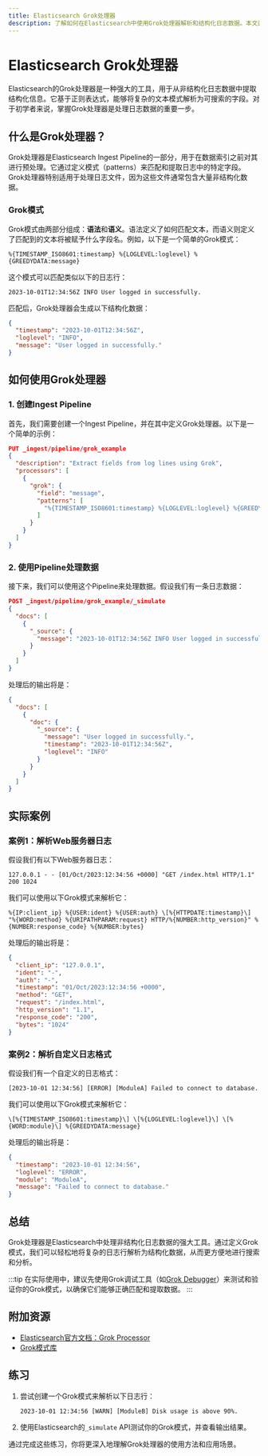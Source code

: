```yaml
---
title: Elasticsearch Grok处理器
description: 了解如何在Elasticsearch中使用Grok处理器解析和结构化日志数据。本文适合初学者，包含代码示例和实际案例。
---
```


# Elasticsearch Grok处理器

Elasticsearch的Grok处理器是一种强大的工具，用于从非结构化日志数据中提取结构化信息。它基于正则表达式，能够将复杂的文本模式解析为可搜索的字段。对于初学者来说，掌握Grok处理器是处理日志数据的重要一步。

## 什么是Grok处理器？

Grok处理器是Elasticsearch Ingest Pipeline的一部分，用于在数据索引之前对其进行预处理。它通过定义模式（patterns）来匹配和提取日志中的特定字段。Grok处理器特别适用于处理日志文件，因为这些文件通常包含大量非结构化数据。

### Grok模式

Grok模式由两部分组成：**语法**和**语义**。语法定义了如何匹配文本，而语义则定义了匹配到的文本将被赋予什么字段名。例如，以下是一个简单的Grok模式：

```
%{TIMESTAMP_ISO8601:timestamp} %{LOGLEVEL:loglevel} %{GREEDYDATA:message}
```

这个模式可以匹配类似以下的日志行：

```
2023-10-01T12:34:56Z INFO User logged in successfully.
```

匹配后，Grok处理器会生成以下结构化数据：

```json
{
  "timestamp": "2023-10-01T12:34:56Z",
  "loglevel": "INFO",
  "message": "User logged in successfully."
}
```

## 如何使用Grok处理器

### 1. 创建Ingest Pipeline

首先，我们需要创建一个Ingest Pipeline，并在其中定义Grok处理器。以下是一个简单的示例：

```json
PUT _ingest/pipeline/grok_example
{
  "description": "Extract fields from log lines using Grok",
  "processors": [
    {
      "grok": {
        "field": "message",
        "patterns": [
          "%{TIMESTAMP_ISO8601:timestamp} %{LOGLEVEL:loglevel} %{GREEDYDATA:message}"
        ]
      }
    }
  ]
}
```

### 2. 使用Pipeline处理数据

接下来，我们可以使用这个Pipeline来处理数据。假设我们有一条日志数据：

```json
POST _ingest/pipeline/grok_example/_simulate
{
  "docs": [
    {
      "_source": {
        "message": "2023-10-01T12:34:56Z INFO User logged in successfully."
      }
    }
  ]
}
```

处理后的输出将是：

```json
{
  "docs": [
    {
      "doc": {
        "_source": {
          "message": "User logged in successfully.",
          "timestamp": "2023-10-01T12:34:56Z",
          "loglevel": "INFO"
        }
      }
    }
  ]
}
```

## 实际案例

### 案例1：解析Web服务器日志

假设我们有以下Web服务器日志：

```
127.0.0.1 - - [01/Oct/2023:12:34:56 +0000] "GET /index.html HTTP/1.1" 200 1024
```

我们可以使用以下Grok模式来解析它：

```
%{IP:client_ip} %{USER:ident} %{USER:auth} \[%{HTTPDATE:timestamp}\] "%{WORD:method} %{URIPATHPARAM:request} HTTP/%{NUMBER:http_version}" %{NUMBER:response_code} %{NUMBER:bytes}
```

处理后的输出将是：

```json
{
  "client_ip": "127.0.0.1",
  "ident": "-",
  "auth": "-",
  "timestamp": "01/Oct/2023:12:34:56 +0000",
  "method": "GET",
  "request": "/index.html",
  "http_version": "1.1",
  "response_code": "200",
  "bytes": "1024"
}
```

### 案例2：解析自定义日志格式

假设我们有一个自定义的日志格式：

```
[2023-10-01 12:34:56] [ERROR] [ModuleA] Failed to connect to database.
```

我们可以使用以下Grok模式来解析它：

```
\[%{TIMESTAMP_ISO8601:timestamp}\] \[%{LOGLEVEL:loglevel}\] \[%{WORD:module}\] %{GREEDYDATA:message}
```

处理后的输出将是：

```json
{
  "timestamp": "2023-10-01 12:34:56",
  "loglevel": "ERROR",
  "module": "ModuleA",
  "message": "Failed to connect to database."
}
```

## 总结

Grok处理器是Elasticsearch中处理非结构化日志数据的强大工具。通过定义Grok模式，我们可以轻松地将复杂的日志行解析为结构化数据，从而更方便地进行搜索和分析。

:::tip
在实际使用中，建议先使用Grok调试工具（如[Grok Debugger](https://grokdebug.herokuapp.com/)）来测试和验证你的Grok模式，以确保它们能够正确匹配和提取数据。
:::

## 附加资源

- [Elasticsearch官方文档：Grok Processor](https://www.elastic.co/guide/en/elasticsearch/reference/current/grok-processor.html)
- [Grok模式库](https://github.com/elastic/elasticsearch/tree/master/libs/grok/src/main/resources/patterns)

## 练习

1. 尝试创建一个Grok模式来解析以下日志行：

   ```
   2023-10-01 12:34:56 [WARN] [ModuleB] Disk usage is above 90%.
   ```

2. 使用Elasticsearch的`_simulate` API测试你的Grok模式，并查看输出结果。

通过完成这些练习，你将更深入地理解Grok处理器的使用方法和应用场景。